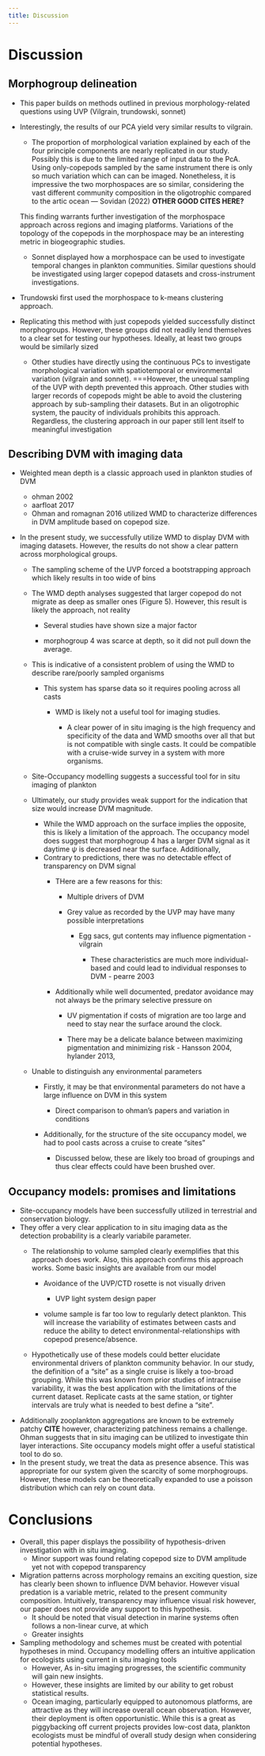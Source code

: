 ```yaml
---
title: Discussion
---
```


# Discussion

## Morphogroup delineation

-   This paper builds on methods outlined in previous morphology-related questions using UVP (Vilgrain, trundowski, sonnet)

-   Interestingly, the results of our PCA yield very similar results to vilgrain.

    -   The proportion of morphological variation explained by each of the four principle components are nearly replicated in our study. Possibly this is due to the limited range of input data to the PcA. Using only-copepods sampled by the same instrument there is only so much variation which can can be imaged. Nonetheless, it is impressive the two morphospaces are so similar, considering the vast different community composition in the oligotrophic compared to the artic ocean --- Sovidan (2022) **OTHER GOOD CITES HERE?**

    This finding warrants further investigation of the morphospace approach across regions and imaging platforms. Variations of the topology of the copepods in the morphospace may be an interesting metric in biogeographic studies.

    -   Sonnet displayed how a morphospace can be used to investigate temporal changes in plankton communities. Similar questions should be investigated using larger copepod datasets and cross-instrument investigations.

-   Trundowski first used the morphospace to k-means clustering approach.

-   Replicating this method with just copepods yielded successfully distinct morphogroups. However, these groups did not readily lend themselves to a clear set for testing our hypotheses. Ideally, at least two groups would be similarly sized

    -   Other studies have directly using the continuous PCs to investigate morphological variation with spatiotemporal or environmental variation (vilgrain and sonnet). ===However, the unequal sampling of the UVP with depth prevented this approach. Other studies with larger records of copepods might be able to avoid the clustering approach by sub-sampling their datasets. But in an oligotrophic system, the paucity of individuals prohibits this approach. Regardless, the clustering approach in our paper still lent itself to meaningful investigation

## Describing DVM with imaging data

-   Weighted mean depth is a classic approach used in plankton studies of DVM

    -   ohman 2002
    -   aarfloat 2017
    -   Ohman and romagnan 2016 utilized WMD to characterize differences in DVM amplitude based on copepod size.

-   In the present study, we successfully utilize WMD to display DVM with imaging datasets. However, the results do not show a clear pattern across morphological groups.

    -   The sampling scheme of the UVP forced a bootstrapping approach which likely results in too wide of bins

    -   The WMD depth analyses suggested that larger copepod do not migrate as deep as smaller ones (Figure 5). However, this result is likely the approach, not reality

        -   Several studies have shown size a major factor

        -   morphogroup 4 was scarce at depth, so it did not pull down the average.

    -   This is indicative of a consistent problem of using the WMD to describe rare/poorly sampled organisms

        -   This system has sparse data so it requires pooling across all casts

            -   WMD is likely not a useful tool for imaging studies.

                -   A clear power of in situ imaging is the high frequency and specificity of the data and WMD smooths over all that but is not compatible with single casts. It could be compatible with a cruise-wide survey in a system with more organisms.

    -   Site-Occupancy modelling suggests a successful tool for in situ imaging of plankton

    <!-- -->

    -   Ultimately, our study provides weak support for the indication that size would increase DVM magnitude.

        -   While the WMD approach on the surface implies the opposite, this is likely a limitation of the approach. The occupancy model does suggest that morphogroup 4 has a larger DVM signal as it daytime $\psi$ is decreased near the surface. Additionally,
        -   Contrary to predictions, there was no detectable effect of transparency on DVM signal
            -   THere are a few reasons for this:

                -   Multiple drivers of DVM

                -   Grey value as recorded by the UVP may have many possible interpretations

                    -   Egg sacs, gut contents may influence pigmentation - vilgrain

                        -   These characteristics are much more individual-based and could lead to individual responses to DVM - pearre 2003

            -   Additionally while well documented, predator avoidance may not always be the primary selective pressure on

                -   UV pigmentation if costs of migration are too large and need to stay near the surface around the clock.

                -   There may be a delicate balance between maximizing pigmentation and minimizing risk - Hansson 2004, hylander 2013,

    -   Unable to distinguish any environmental parameters

        -   Firstly, it may be that environmental parameters do not have a large influence on DVM in this system

            -   Direct comparison to ohman's papers and variation in conditions

        -   Additionally, for the structure of the site occupancy model, we had to pool casts across a cruise to create "sites"

            -   Discussed below, these are likely too broad of groupings and thus clear effects could have been brushed over.

## Occupancy models: promises and limitations

-   Site-occupancy models have been successfully utilized in terrestrial and conservation biology.
-   They offer a very clear application to in situ imaging data as the detection probability is a clearly variabile parameter.
    -   The relationship to volume sampled clearly exemplifies that this approach does work. Also, this approach confirms this approach works. Some basic insights are available from our model

        -   Avoidance of the UVP/CTD rosette is not visually driven

            -   UVP light system design paper

        -   volume sample is far too low to regularly detect plankton. This will increase the variability of estimates between casts and reduce the ability to detect environmental-relationships with copepod presence/absence.

    -   Hypothetically use of these models could better elucidate environmental drivers of plankton community behavior. In our study, the definition of a "site" as a single cruise is likely a too-broad grouping. While this was known from prior studies of intracruise variability, it was the best application with the limitations of the current dataset. Replicate casts at the same station, or tighter intervals are truly what is needed to best define a "site".
-   Additionally zooplankton aggregations are known to be extremely patchy **CITE** however, characterizing patchiness remains a challenge. Ohman suggests that in situ imaging can be utilized to investigate thin layer interactions. Site occupancy models might offer a useful statistical tool to do so.
-   In the present study, we treat the data as presence absence. This was appropriate for our system given the scarcity of some morphogroups. However, these models can be theoretically expanded to use a poisson distribution which can rely on count data.

# Conclusions

-   Overall, this paper displays the possibility of hypothesis-driven investigation with in situ imaging.
    -   Minor support was found relating copepod size to DVM amplitude yet not with copepod transparency
-   Migration patterns across morphology remains an exciting question, size has clearly been shown to influence DVM behavior. However visual predation is a variable metric, related to the present community composition. Intuitively, transparency may influence visual risk however, our paper does not provide any support to this hypothesis.
    -   It should be noted that visual detection in marine systems often follows a non-linear curve, at which
    -   Greater insights
-   Sampling methodology and schemes must be created with potential hypotheses in mind. Occupancy modelling offers an intuitive application for ecologists using current in situ imaging tools
    -   However, As in-situ imaging progresses, the scientific community will gain new insights.
    -   However, these insights are limited by our ability to get robust statistical results.
    -   Ocean imaging, particularly equipped to autonomous platforms, are attractive as they will increase overall ocean observation. However, their deployment is often opportunistic. While this is a great as piggybacking off current projects provides low-cost data, plankton ecologists must be mindful of overall study design when considering potential hypotheses.
